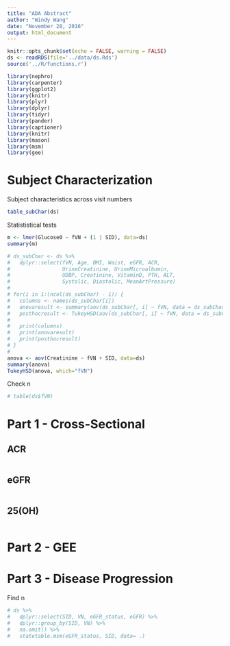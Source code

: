 ```yaml
---
title: "ADA Abstract"
author: "Windy Wang"
date: "November 28, 2016"
output: html_document
---
```


```r
knitr::opts_chunk$set(echo = FALSE, warning = FALSE)
ds <- readRDS(file='../data/ds.Rds')
source('../R/functions.r')

library(nephro)
library(carpenter)
library(ggplot2)
library(knitr)
library(plyr)
library(dplyr)
library(tidyr)
library(pander)
library(captioner)
library(knitr)
library(mason)
library(msm)
library(gee)
```

Subject Characterization
========================

Subject characteristics across visit numbers
```r
table_subChar(ds)
```

Statististical tests
```r
m <- lmer(Glucose0 ~ fVN + (1 | SID), data=ds)
summary(m)

# ds_subChar <- ds %>% 
#   dplyr::select(fVN, Age, BMI, Waist, eGFR, ACR,
#                 UrineCreatinine, UrineMicroalbumin,
#                 UDBP, Creatinine, VitaminD, PTH, ALT, 
#                 Systolic, Diastolic, MeanArtPressure)
# 
# for(i in 1:(ncol(ds_subChar) - 1)) {
#   columns <- names(ds_subChar[i])
#   anovaresult <- summary(aov(ds_subChar[, i] ~ fVN, data = ds_subChar))
#   posthocresult <- TukeyHSD(aov(ds_subChar[, i] ~ fVN, data = ds_subChar))
#   
#   print(columns)
#   print(anovaresult)
#   print(posthocresult)
# }
# 
anova <- aov(Creatinine ~ fVN + SID, data=ds)
summary(anova)
TukeyHSD(anova, which="fVN")
```


Check n
```r
# table(ds$fVN)
```


Part 1 - Cross-Sectional
========================



ACR
---

```r

```

eGFR
----
```r

```

25(OH)
------
```r

```



Part 2 - GEE
============

Part 3 - Disease Progression
============================

Find n
```r
# ds %>% 
#   dplyr::select(SID, VN, eGFR_status, eGFR) %>% 
#   dplyr::group_by(SID, VN) %>% 
#   na.omit() %>% 
#   statetable.msm(eGFR_status, SID, data= .)

```


